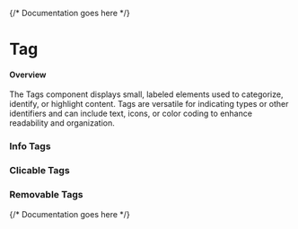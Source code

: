 

<Meta of={TagStories} />

{/* Documentation goes here */}

# Tag

#### Overview

The Tags component displays small, labeled elements used to categorize, identify, or highlight content. Tags are versatile for indicating types or other identifiers and can include text, icons, or color coding to enhance readability and organization.

### Info Tags
### Clicable Tags
### Removable Tags


{/* Documentation goes here */}

<Canvas meta={TagStories.default} />
